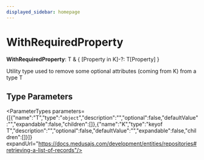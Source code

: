 ```yaml
---
displayed_sidebar: homepage
---
```



# WithRequiredProperty

 **WithRequiredProperty**: T & &#123; [Property in K]-?: T[Property] &#125;

Utility type used to remove some optional attributes (coming from K) from a type T

## Type Parameters

<ParameterTypes parameters={[{"name":"T","type":"`object`","description":"","optional":false,"defaultValue":"","expandable":false,"children":[]},{"name":"K","type":"keyof T","description":"","optional":false,"defaultValue":"","expandable":false,"children":[]}]} expandUrl="https://docs.medusajs.com/development/entities/repositories#retrieving-a-list-of-records"/>
